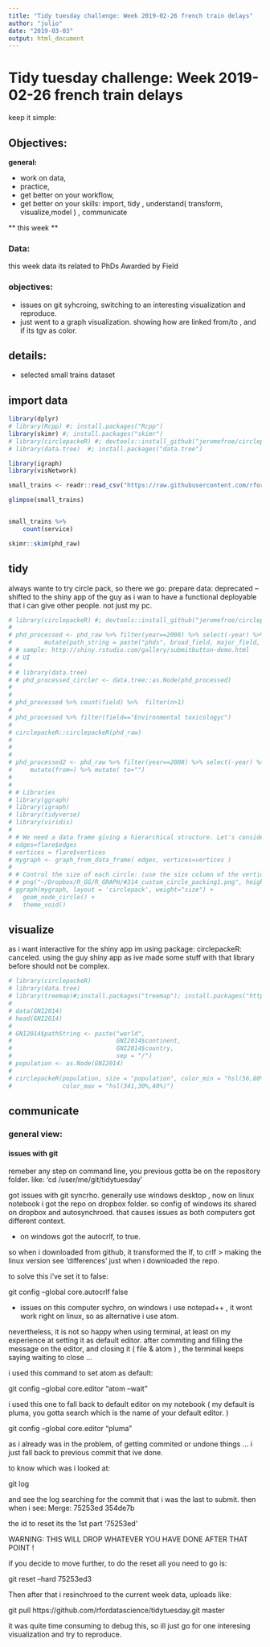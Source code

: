 ```yaml
---
title: "Tidy tuesday challenge: Week 2019-02-26 french train delays"
author: "julio"
date: "2019-03-03"
output: html_document
---
```


# Tidy tuesday challenge: Week 2019-02-26 french train delays

keep it simple:

## Objectives: 

**general:**

* work on data, 
* practice, 
* get better on your workflow,
* get better on your skills: import, tidy , understand( transform, visualize,model ) , communicate


** this week **

### Data:

this week data its related to PhDs Awarded by Field

### objectives:

- issues on git syhcroing, switching to an interesting visualization and reproduce.
- just went to a graph visualization. showing how are linked from/to , and if its tgv as color.

## details:

- selected small trains dataset

## import data

```r
library(dplyr)
# library(Rcpp) #; install.packages("Rcpp")
library(skimr) #; install.packages("skimr")
# library(circlepackeR) #; devtools::install_github("jeromefroe/circlepackeR")
# library(data.tree)  #; install.packages("data.tree")

library(igraph)
library(visNetwork)

```



```r
small_trains <- readr::read_csv("https://raw.githubusercontent.com/rfordatascience/tidytuesday/master/data/2019/2019-02-26/small_trains.csv") 


```


```r
glimpse(small_trains) 


small_trains %>% 
    count(service)

```

```r
skimr::skim(phd_raw) 


```

## tidy

always wante to try circle pack, so there we go: prepare data: deprecated -- shifted to the shiny app of the guy as i wan to have a functional deployable that i can give other people.
not just my pc.

```r
# library(circlepackeR) #; devtools::install_github("jeromefroe/circlepackeR")
# 
# phd_processed <- phd_raw %>% filter(year==2008) %>% select(-year) %>%  
#         mutate(path_string = paste("phds", broad_field, major_field, field, sep = "/"))
# # sample: http://shiny.rstudio.com/gallery/submitbutton-demo.html
# # UI
# 
# # library(data.tree)
# # phd_processed_circler <- data.tree::as.Node(phd_processed)
# 
# 
# phd_processed %>% count(field) %>%  filter(n>1)
# 
# phd_processed %>% filter(field=="Environmental toxicologyc")
# 
# circlepackeR::circlepackeR(phd_raw)
# 
# 
# 
# phd_processed2 <- phd_raw %>% filter(year==2008) %>% select(-year) %>% 
#     mutate(from=) %>% mutate( to="")
# 
# 
# # Libraries
# library(ggraph)
# library(igraph)
# library(tidyverse)
# library(viridis)
#  
# # We need a data frame giving a hierarchical structure. Let's consider the flare dataset:
# edges=flare$edges
# vertices = flare$vertices
# mygraph <- graph_from_data_frame( edges, vertices=vertices )
#  
# # Control the size of each circle: (use the size column of the vertices data frame)
# # png("~/Dropbox/R_GG/R_GRAPH/#314_custom_circle_packing1.png", height = 480, width=480)
# ggraph(mygraph, layout = 'circlepack', weight="size") + 
#   geom_node_circle() +
#   theme_void()


```

## visualize

as i want interactive for the shiny app im using package: circlepackeR: canceled.
using the guy shiny app as ive made some stuff with that library before should not be complex.

```r
# library(circlepackeR)
# library(data.tree)
# library(treemap)#;install.packages("treemap"); install.packages("httpuv"); install.packages("mime")
# 
# data(GNI2014)
# head(GNI2014)
# 
# GNI2014$pathString <- paste("world", 
#                             GNI2014$continent, 
#                             GNI2014$country, 
#                             sep = "/")
# population <- as.Node(GNI2014)
# 
# circlepackeR(population, size = "population", color_min = "hsl(56,80%,80%)", 
#              color_max = "hsl(341,30%,40%)")


```


## communicate

### general view:

#### issues with git 

remeber any step on command line, you previous gotta be on the repository folder. 
like: 'cd /user/me/git/tidytuesday'

got issues with git syncrho. 
generally use windows desktop , now on linux notebook
i got the repo on dropbox folder. so config of windows its shared on dropbox and autosynchroed.
that causes issues as both computers got different context. 

- on windows got the  autocrlf, to true. 

so when i downloaded from github, it transformed the lf, to crlf > making the linux version see 'differences' just when i downloaded the repo.

to solve this i've set it to false:

git config --global core.autocrlf false

- issues on this computer sychro, on windows i use notepad++ , it wont work right on linux, so as alternative i use atom. 

nevertheless, it is not so happy when using terminal, at least on my experience at setting it as default editor. 
after commiting and filling the message on the editor, and closing it ( file & atom ) , the terminal keeps saying waiting to close ... 

i used this command to set atom as default:

git config --global core.editor "atom --wait"

i used this one to fall back to default editor on my notebook 
( my default is pluma, you gotta search which is the name of your default editor. )

git config --global core.editor "pluma"


as i already was in the problem, of getting commited or undone things ... 
i just fall back to previous commit that ive done. 

to know which was i looked at: 

git log

and see the log searching for the commit that i was the last to submit.
then when i see: 
Merge: 75253ed 354de7b

the id to reset its the 1st part '75253ed'

WARNING: THIS WILL DROP WHATEVER YOU HAVE DONE AFTER THAT POINT !

if you decide to move further, to do the reset all you need to go is: 

git reset --hard 75253ed3

Then after that i resinchroed to the current week data, uploads like: 

git pull https://github.com/rfordatascience/tidytuesday.git master

it was quite time consuming to debug this, so ill just go for one interesing visualization and try to reproduce.


